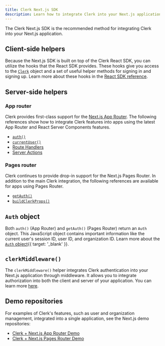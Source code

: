 ```yaml
---
title: Clerk Next.js SDK
description: Learn how to integrate Clerk into your Next.js application using the Clerk Next.js SDK.
---
```


The Clerk Next.js SDK is the recommended method for integrating Clerk into your Next.js application.

## Client-side helpers

Because the Next.js SDK is built on top of the Clerk React SDK, you can utilize the hooks that the React SDK provides. These hooks give you access to the [`Clerk`](/docs/references/javascript/clerk/clerk) object and a set of useful helper methods for signing in and signing up. Learn more about these hooks in the [React SDK reference](/docs/references/react/overview).

<Include src="_partials/react-hooks" />

## Server-side helpers

### App router

Clerk provides first-class support for the [Next.js App Router](https://nextjs.org/docs/app). The following references show how to integrate Clerk features into apps using the latest App Router and React Server Components features.

- [`auth()`](/docs/references/nextjs/auth)
- [`currentUser()`](/docs/references/nextjs/current-user)
- [Route Handlers](/docs/references/nextjs/route-handlers)
- [Server Actions](/docs/references/nextjs/server-actions)

### Pages router

Clerk continues to provide drop-in support for the Next.js Pages Router. In addition to the main Clerk integration, the following references are available for apps using Pages Router.

- [`getAuth()`](/docs/references/nextjs/get-auth)
- [`buildClerkProps()`](/docs/references/nextjs/build-clerk-props)

## `Auth` object

Both `auth()` (App Router) and `getAuth()` (Pages Router) return an `Auth` object. This JavaScript object contains important information like the current user's session ID, user ID, and organization ID. Learn more about the [`Auth` object](/docs/references/nextjs/auth-object){{ target: '_blank' }}.

## `clerkMiddleware()`

The `clerkMiddleware()` helper integrates Clerk authentication into your Next.js application through middleware. It allows you to integrate authorization into both the client and server of your application. You can learn more [here](/docs/references/nextjs/clerk-middleware).

## Demo repositories

For examples of Clerk's features, such as user and organization management, integrated into a single application, see the Next.js demo repositories:

- [Clerk + Next.js App Router Demo](https://github.com/clerk/clerk-nextjs-demo-app-router)
- [Clerk + Next.js Pages Router Demo](https://github.com/clerk/clerk-nextjs-demo-pages-router)
